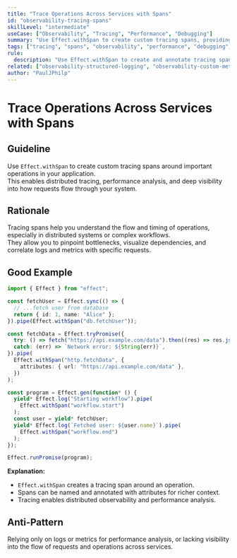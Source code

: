 ```yaml
---
title: "Trace Operations Across Services with Spans"
id: "observability-tracing-spans"
skillLevel: "intermediate"
useCase: ["Observability", "Tracing", "Performance", "Debugging"]
summary: "Use Effect.withSpan to create custom tracing spans, providing detailed visibility into the performance and flow of your application's operations."
tags: ["tracing", "spans", "observability", "performance", "debugging", "effect"]
rule:
  description: "Use Effect.withSpan to create and annotate tracing spans for operations, enabling distributed tracing and performance analysis."
related: ["observability-structured-logging", "observability-custom-metrics"]
author: "PaulJPhilp"
---
```


# Trace Operations Across Services with Spans

## Guideline

Use `Effect.withSpan` to create custom tracing spans around important operations in your application.  
This enables distributed tracing, performance analysis, and deep visibility into how requests flow through your system.

## Rationale

Tracing spans help you understand the flow and timing of operations, especially in distributed systems or complex workflows.  
They allow you to pinpoint bottlenecks, visualize dependencies, and correlate logs and metrics with specific requests.

## Good Example

```typescript
import { Effect } from "effect";

const fetchUser = Effect.sync(() => {
  // ...fetch user from database
  return { id: 1, name: "Alice" };
}).pipe(Effect.withSpan("db.fetchUser"));

const fetchData = Effect.tryPromise({
  try: () => fetch("https://api.example.com/data").then((res) => res.json()),
  catch: (err) => `Network error: ${String(err)}`,
}).pipe(
  Effect.withSpan("http.fetchData", {
    attributes: { url: "https://api.example.com/data" },
  })
);

const program = Effect.gen(function* () {
  yield* Effect.log("Starting workflow").pipe(
    Effect.withSpan("workflow.start")
  );
  const user = yield* fetchUser;
  yield* Effect.log(`Fetched user: ${user.name}`).pipe(
    Effect.withSpan("workflow.end")
  );
});

Effect.runPromise(program);

```

**Explanation:**  
- `Effect.withSpan` creates a tracing span around an operation.
- Spans can be named and annotated with attributes for richer context.
- Tracing enables distributed observability and performance analysis.

## Anti-Pattern

Relying only on logs or metrics for performance analysis, or lacking visibility into the flow of requests and operations across services.